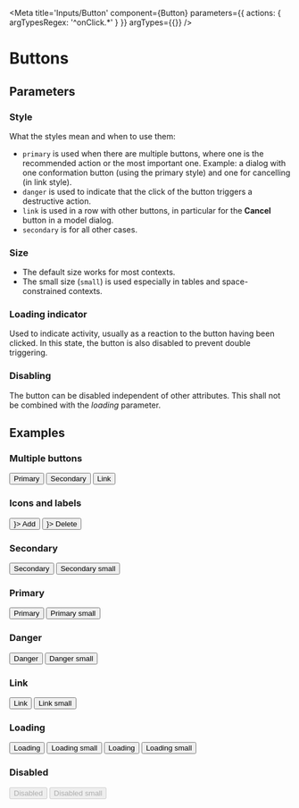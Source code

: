 
<Meta
  title='Inputs/Button'
  component={Button}
  parameters={{ actions: { argTypesRegex: '^onClick.*' } }}
  argTypes={{}}
/>

# Buttons

## Parameters

### Style

What the styles mean and when to use them:

- `primary` is used when there are multiple buttons, where one is the recommended action or the most important one. Example: a dialog with one conformation button (using the primary style) and one for cancelling (in link style).
- `danger` is used to indicate that the click of the button triggers a destructive action.
- `link` is used in a row with other buttons, in particular for the **Cancel** button in a model dialog.
- `secondary` is for all other cases.

### Size

- The default size works for most contexts.
- The small size (`small`) is used especially in tables and space-constrained contexts.

### Loading indicator

Used to indicate activity, usually as a reaction to the button having been clicked. In this state, the button is also disabled to prevent double triggering.

### Disabling

The button can be disabled independent of other attributes. This shall not be combined with the _loading_ parameter.

## Examples

<ArgsTable of={Button} />

### Multiple buttons

<Preview>
  <Story name='Multiple'>
    <Box wrap={true} direction='row' gap='small'>
      <Button primary={true}>Primary</Button>
      <Button>Secondary</Button>
      <Button link={true}>Link</Button>
    </Box>
  </Story>
</Preview>

### Icons and labels

<Preview>
  <Story name='IconAndLabel'>
    <Box wrap={true} direction='row' gap='small'>
      <Button primary={true} icon={<i className='fa fa-add-circle' />}>
        Add
      </Button>
      <Button danger={true} icon={<i className='fa fa-delete' />}>
        Delete
      </Button>
    </Box>
  </Story>
</Preview>

### Secondary

<Preview>
  <Story name='Secondary'>
    <Button>Secondary</Button>
  </Story>
</Preview>

<Preview>
  <Story name='SecondarySmall'>
    <Button size='small'>Secondary small</Button>
  </Story>
</Preview>

### Primary

<Preview>
  <Story name='Primary'>
    <Button primary={true}>Primary</Button>
  </Story>
</Preview>

<Preview>
  <Story name='PrimarySmall'>
    <Button primary={true} size='small'>
      Primary small
    </Button>
  </Story>
</Preview>

### Danger

<Preview>
  <Story name='Danger'>
    <Button danger={true}>Danger</Button>
  </Story>
</Preview>

<Preview>
  <Story name='DangerSmall'>
    <Button danger={true} size='small'>
      Danger small
    </Button>
  </Story>
</Preview>

### Link

<Preview>
  <Story name='Link'>
    <Button link={true}>Link</Button>
  </Story>
</Preview>

<Preview>
  <Story name='LinkSmall'>
    <Button link={true} size='small'>
      Link small
    </Button>
  </Story>
</Preview>

### Loading

<Preview>
  <Story name='Loading'>
    <Button loading={true}>Loading</Button>
  </Story>
</Preview>

<Preview>
  <Story name='LoadingSmall'>
    <Button loading={true} size='small'>
      Loading small
    </Button>
  </Story>
</Preview>

<Preview>
  <Story name='LoadingLeft'>
    <Button loading={true} loadignPosition='left'>
      Loading
    </Button>
  </Story>
</Preview>

<Preview>
  <Story name='LoadingLeftSmall'>
    <Button loading={true} loadignPosition='left' size='small'>
      Loading small
    </Button>
  </Story>
</Preview>

### Disabled

<Preview>
  <Story name='Disabled'>
    <Button disabled={true}>Disabled</Button>
  </Story>
</Preview>

<Preview>
  <Story name='DisabledSmall'>
    <Button disabled={true} size='small'>
      Disabled small
    </Button>
  </Story>
</Preview>
